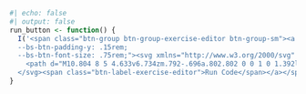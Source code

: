 ```r
#| echo: false
#| output: false
run_button <- function() {
  I('<span class="btn-group btn-group-exercise-editor btn-group-sm"><a class="d-flex align-items-center gap-1 btn btn-exercise-editor btn-primary exercise-editor-btn-run-code text-nowrap" role="button" aria-label="Non-functioning Run Code Button" style="--bs-btn-padding-x: .5rem;
  --bs-btn-padding-y: .15rem;
  --bs-btn-font-size: .75rem;"><svg xmlns="http://www.w3.org/2000/svg" width="16" height="16  " fill="currentColor" class="bi bi-play" viewBox="0 0 16 16">
    <path d="M10.804 8 5 4.633v6.734zm.792-.696a.802.802 0 0 1 0 1.392l-6.363 3.692C4.713 12.69 4 12.345 4 11.692V4.308c0-.653.713-.998 1.233-.696z"></path>
  </svg><span class="btn-label-exercise-editor">Run Code</span></a></span>')
}
```
